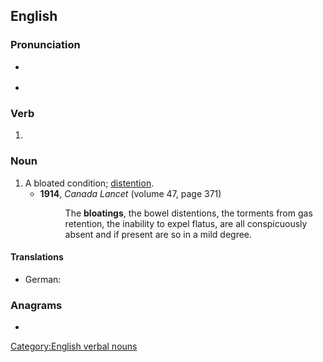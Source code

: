 ==English==

===Pronunciation===
* {{a|RP}} {{IPA|en|/ˈbləʊtɪŋ/}}
* {{a|GenAm}} {{IPA|en|/ˈbloʊtɪŋ/}}

===Verb===
{{head|en|verb form}}

# {{present participle of|en|bloat|nocat=1}}

===Noun===
{{en-noun}}

# A bloated condition; [[distention]].
#* '''1914''', ''Canada Lancet'' (volume 47, page 371)
#*: The '''bloatings''', the bowel distentions, the torments from gas retention, the inability to expel flatus, are all conspicuously absent and if present are so in a mild degree.

====Translations====
{{trans-top|bloated condition; distention}}
* German: {{t|de|Aufgedunsenheit|f}}
{{trans-mid}}
{{trans-bottom}}

===Anagrams===
* {{anagrams|en|a=abgilnot|bog Latin|oblating|obligant}}

[[Category:English verbal nouns]]